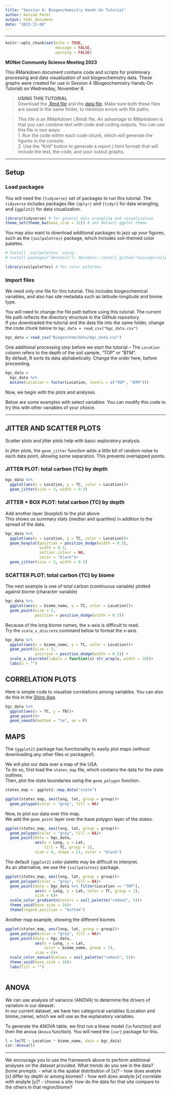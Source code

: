 ```yaml
---
title: "Session 4: Biogeochemistry Hands-On Tutorial"
author: Kaizad Patel
output: html_document
date: "2023-11-08"
---
```


---

```r
knitr::opts_chunk$set(echo = TRUE,
                      message = FALSE,
                      warning = FALSE)
```

**MONet Community Science Meeting 2023**

This RMarkdown document contains code and scripts for preliminary processing and data visualization of soil biogeochemistry data. 
These graphs were created for use in Session 4 (Biogeochemistry Hands-On Tutorial) on Wednesday, November 8.


> **USING THIS TUTORIAL**  
Download the [.Rmd file](https://github.com/EMSL-MONet/CommSciMtg_Nov23/blob/main/Biogeochem/session4_hands_on_tutorial_kfp.Rmd) 
and the [data file](https://github.com/EMSL-MONet/CommSciMtg_Nov23/blob/main/Biogeochem/data/bgc_data.csv). 
Make sure both these files are saved in the same folder, to minimize errors with file paths.


> This file is an RMarkdown (.Rmd) file. An advantage to RMarkdown is that you can combine text with code and coding outputs. You can use this file in two ways:  
1. Run the code within each code chunk, which will generate the figures in the console.  
2. Use the "Knit" button to generate a report (.html format) that will include the text, the code, and your output graphs. 


---

## Setup

### Load packages

You will need the `{tidyverse}` set of packages to run this tutorial. 
The `tidyverse` includes packages like `{dplyr}` and `{tidyr}` for data wrangling, and `{ggplot2}` for data visualization.

```r

library(tidyverse) # for general data wrangling and visualization
theme_set(theme_bw(base_size = 12)) # set default ggplot theme

```

You may also want to download additional packages to jazz up your figures, such as the `{soilpalettes}` package, which includes soil-themed color palettes.

```r
# Install `soilpalettes` using: 
# install.packages("devtools"); devtools::install_github("kaizadp/soilpalettes")

library(soilpalettes) # for color palettes
```


### Import files

We need only one file for this tutorial. 
This includes biogeochemical variables, and also has site metadata such as latitude-longitude and biome type.

You will need to change the file path before using this tutorial. The current file path reflects the directory structure in the GitHub repository.  
If you downloaded the tutorial and the data file into the same folder, change the code chunk below to `bgc_data = read_csv("bgc_data.csv")`


```r
bgc_data = read_csv("Biogeochem/data/bgc_data.csv")
```


One additional processing step before we start the tutorial -- The `Location` column refers to the depth of the soil sample, "TOP" or "BTM".  
By default, R sorts its data alphabetically. Change the order here, before proceeding. 


```r

bgc_data = 
  bgc_data %>% 
  mutate(Location = factor(Location, levels = c("TOP", "BTM")))

```

Now, we begin with the plots and analyses. 

Below are some examples with select variables. You can modify this code to try this with other variables of your choice.

--- 

## JITTER AND SCATTER PLOTS

Scatter plots and jitter plots help with basic exploratory analysis.

In jitter plots, the `geom_jitter` function adds a little bit of random noise to each data point, allowing some separation. This prevents overlapped points. 


### JITTER PLOT: total carbon (TC) by depth

```r

bgc_data %>% 
  ggplot(aes(x = Location, y = TC, color = Location))+
  geom_jitter(size = 3, width = 0.3)

```

### JITTER + BOX PLOT: total carbon (TC) by depth

Add another layer (boxplot) to the plot above.  
This shows us summary stats (median and quartiles) in addition to the spread of the data. 

```r

bgc_data %>% 
  ggplot(aes(x = Location, y = TC, color = Location))+
  geom_boxplot(position = position_dodge(width = 0.5), 
               width = 0.3, 
               outlier.colour = NA, 
               color = "black")+
  geom_jitter(size = 3, width = 0.3)

```


### SCATTER PLOT: total carbon (TC) by biome

The next example is one of total carbon (continuous variable) plotted against biome (character variable)

```r

bgc_data %>% 
  ggplot(aes(x = biome_name, y = TC, color = Location))+
  geom_point(size = 3, 
             position = position_dodge(width = 0.5))

```

Because of the long biome names, the x-axis is difficult to read.  
Try the `scale_x_discrete` command below to format the x-axis.

```r

bgc_data %>% 
  ggplot(aes(x = biome_name, y = TC, color = Location))+
  geom_point(size = 3, 
             position = position_dodge(width = 0.5)) +
  scale_x_discrete(labels = function(x) str_wrap(x, width = 10))+
  labs(x = "")
```



## CORRELATION PLOTS

Here is simple code to visualize correlations among variables. You can also do this in the [Shiny App](https://shinyproxy.emsl.pnnl.gov/app/1000soils).

```r

bgc_data %>% 
  ggplot(aes(x = TC, y = TN))+
  geom_point()+
  geom_smooth(method = "lm", se = F)

```


## MAPS

The `{ggplot2}` package has functionality to easily plot maps (without downloading any other files or packages!).

We will plot our data over a map of the USA.  
To do so, first load the `states_map` file, which contains the data for the state outlines.  
Then, plot the state boundaries using the `geom_polygon` function.

```r
states_map <- ggplot2::map_data("state")

ggplot(states_map, aes(long, lat, group = group))+
  geom_polygon(color = "grey", fill = NA)
```

Now, to plot our data over this map.  
We add the `geom_point` layer over the base polygon layer of the states.

```r
ggplot(states_map, aes(long, lat, group = group))+
  geom_polygon(color = "grey", fill = NA)+
  geom_point(data = bgc_data, 
             aes(x = Long, y = Lat, 
                 fill = TC, group = 1), 
             size = 6, shape = 21, color = "black")
```


The default `{ggplot2}` color palette may be difficult to interpret.  
As an alternative, we use the `{soilpalettes}` package.  

```r
ggplot(states_map, aes(long, lat, group = group))+
  geom_polygon(color = "grey", fill = NA)+
  geom_point(data = bgc_data %>% filter(Location == "TOP"), 
             aes(x = Long, y = Lat, color = TC, group = 1), 
             size = 6)+
  scale_color_gradientn(colors = soil_palette("redox2", 5))+
  theme_void(base_size = 16)+
  theme(legend.position = "bottom")
```

Another map example, showing the different biomes

```r
ggplot(states_map, aes(long, lat, group = group))+
  geom_polygon(color = "grey", fill = NA)+
  geom_point(data = bgc_data, 
             aes(x = Long, y = Lat, 
                 color = biome_name, group = 1), 
             size = 6)+
  scale_color_manual(values = soil_palette("redox2", 5))+
  theme_void(base_size = 16)+
  labs(fill = "")
  
```


## ANOVA

We can use analysis of variance (ANOVA) to determine the drivers of variation in our dataset.  
In our current dataset, we have two categorical variables (Location and biome_name), which we will use as the explanatory variables.

To generate the ANOVA table, we first run a linear model (`lm` function) and then the anova (`Anova` function). You will need the `{car}` package for this.

```r

l = lm(TC ~ Location * biome_name, data = bgc_data) 
car::Anova(l)

```


--- 

We encourage you to use the framework above to perform additional analyses on the dataset provided. What trends do you see in the data?  
Some prompts:
- what is the spatial distribution of [x]?
- how does analyte [x] differ by depth or among biomes?
- how well does analyte [x] correlate with analyte [y]?
- choose a site; how do the data for that site compare to the others in that region/biome?